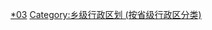 {{Catnav|頁面分類|各種主題的頁面分類|依中国各省来作的分类|中国各省行政区划|湖北行政区划}}

{{main|中华人民共和国湖北省乡级以上行政区列表}}

[[Category:湖北行政区划|*03]]
[[Category:乡级行政区划_(按省级行政区分类)|Category:乡级行政区划 (按省级行政区分类)]]
{{catmore|乡级行政区划}}